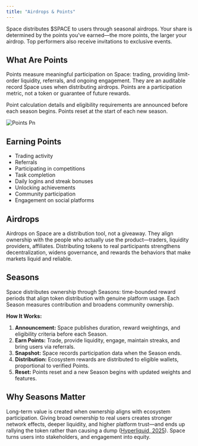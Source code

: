 ```yaml
---
title: "Airdrops & Points"
---
```


Space distributes $SPACE to users through seasonal airdrops. Your share is determined by the points you've earned—the more points, the larger your airdrop. Top performers also receive invitations to exclusive events.

## What Are Points

Points measure meaningful participation on Space: trading, providing limit-order liquidity, referrals, and ongoing engagement. They are an auditable record Space uses when distributing airdrops. Points are a participation metric, not a token or guarantee of future rewards.

Point calculation details and eligibility requirements are announced before each season begins. Points reset at the start of each new season.

![Points Pn](/images/points.png)

## Earning Points

- Trading activity
- Referrals
- Participating in competitions
- Task completion
- Daily logins and streak bonuses
- Unlocking achievements
- Community participation
- Engagement on social platforms

## Airdrops

Airdrops on Space are a distribution tool, not a giveaway. They align ownership with the people who actually use the product—traders, liquidity providers, affiliates. Distributing tokens to real participants strengthens decentralization, widens governance, and rewards the behaviors that make markets liquid and reliable.

## Seasons

Space distributes ownership through Seasons: time-bounded reward periods that align token distribution with genuine platform usage. Each Season measures contribution and broadens community ownership.

**How It Works:**

1. **Announcement:** Space publishes duration, reward weightings, and eligibility criteria before each Season.
2. **Earn Points:** Trade, provide liquidity, engage, maintain streaks, and bring users via referrals.
3. **Snapshot:** Space records participation data when the Season ends.
4. **Distribution:** Ecosystem rewards are distributed to eligible wallets, proportional to verified Points.
5. **Reset:** Points reset and a new Season begins with updated weights and features.

## Why Seasons Matter

Long-term value is created when ownership aligns with ecosystem participation. Giving broad ownership to real users creates stronger network effects, deeper liquidity, and higher platform trust—and ends up rallying the token rather than causing a dump ([Hyperliquid, 2025](https://nodescience.medium.com/ultimate-guide-on-hyperliquid-season-2-07-19-updated-bb16870f4d98)). Space turns users into stakeholders, and engagement into equity.